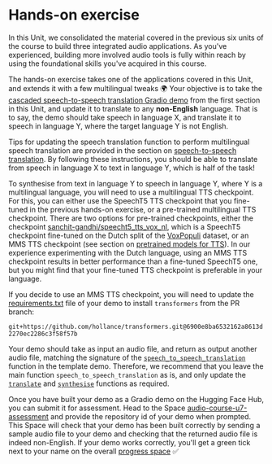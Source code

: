 # Hands-on exercise

In this Unit, we consolidated the material covered in the previous six units of the course to build three integrated
audio applications. As you've experienced, building more involved audio tools is fully within reach by using the 
foundational skills you've acquired in this course.

The hands-on exercise takes one of the applications covered in this Unit, and extends it with a few multilingual 
tweaks 🌍 Your objective is to take the [cascaded speech-to-speech translation Gradio demo](https://huggingface.co/spaces/course-demos/speech-to-speech-translation)
from the first section in this Unit, and update it to translate to any **non-English** language. That is to say, the 
demo should take speech in language X, and translate it to speech in language Y, where the target language Y is not 
English.

Tips for updating the speech translation function to perform multilingual speech translation are provided in the 
section on [speech-to-speech translation](speech-to-speech.mdx). By following these instructions, you should be able
to translate from speech in language X to text in language Y, which is half of the task!

To synthesise from text in language Y to speech in language Y, where Y is a multilingual language, you will need 
to use a multilingual TTS checkpoint. For this, you can either use the SpeechT5 TTS checkpoint that you fine-tuned 
in the previous hands-on exercise, or a pre-trained multilingual TTS checkpoint. There are two options for pre-trained 
checkpoints, either the checkpoint [sanchit-gandhi/speecht5_tts_vox_nl](https://huggingface.co/sanchit-gandhi/speecht5_tts_vox_nl),
which is a SpeechT5 checkpoint fine-tuned on the Dutch split of the [VoxPopuli](https://huggingface.co/datasets/facebook/voxpopuli)
dataset, or an MMS TTS checkpoint (see section on [pretrained models for TTS](../chapter6/pre-trained_models.mdx)). 
In our experience experimenting with the Dutch language, using an MMS TTS checkpoint results in better performance than a 
fine-tuned SpeechT5 one, but you might find that your fine-tuned TTS checkpoint is preferable in your language.

<Tip>
    If you decide to use an MMS TTS checkpoint, you will need to update the <a href="https://huggingface.co/spaces/course-demos/speech-to-speech-translation/blob/a03175878f522df7445290d5508bfb5c5178f787/requirements.txt#L2">requirements.txt</a>
    file of your demo to install <code>transformers</code> from the PR branch:
    <p><code>git+https://github.com/hollance/transformers.git@6900e8ba6532162a8613d2270ec2286c3f58f57b</code></p>
</Tip>


Your demo should take as input an audio file, and return as output another audio file, matching the signature of the 
[`speech_to_speech_translation`](https://huggingface.co/spaces/course-demos/speech-to-speech-translation/blob/3946ba6705a6632a63de8672ac52a482ab74b3fc/app.py#L35)
function in the template demo. Therefore, we recommend that you leave the main function `speech_to_speech_translation` 
as is, and only update the [`translate`](https://huggingface.co/spaces/course-demos/speech-to-speech-translation/blob/a03175878f522df7445290d5508bfb5c5178f787/app.py#L24)
and [`synthesise`](https://huggingface.co/spaces/course-demos/speech-to-speech-translation/blob/a03175878f522df7445290d5508bfb5c5178f787/app.py#L29)
functions as required.

Once you have built your demo as a Gradio demo on the Hugging Face Hub, you can submit it for assessment. Head to the 
Space [audio-course-u7-assessment](https://huggingface.co/spaces/huggingface-course/audio-course-u7-assessment) and 
provide the repository id of your demo when prompted. This Space will check that your demo has been built correctly by 
sending a sample audio file to your demo and checking that the returned audio file is indeed non-English. If your demo 
works correctly, you'll get a green tick next to your name on the overall [progress space](https://huggingface.co/spaces/MariaK/Check-my-progress-Audio-Course) ✅
